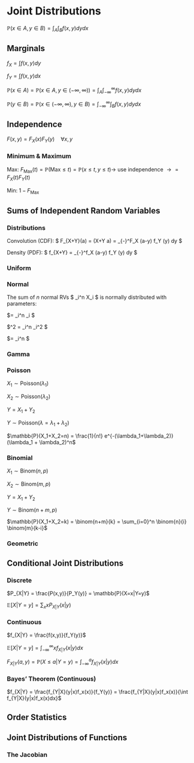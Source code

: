 # Joint Distributions

$\mathbb{P}(x \in A, y \in B) = \int_A \int_B f(x,y) dy dx$

## Marginals

$f_X = \int f(x,y) dy$

$f_Y = \int f(x,y) dx$

$\mathbb{P}(x \in A) = \mathbb{P}(x \in A, y \in (-\infty, \infty)) = \int_A \int_{-\infty}^{\infty} f(x,y) dy dx$

$\mathbb{P}(y \in B) = \mathbb{P}(x \in (-\infty, \infty), y \in B) = \int_{-\infty}^{\infty} \int_B  f(x,y) dy dx$

## Independence

$F(x,y)=F_X(x)F_Y(y) \quad \forall x,y$

### Minimum & Maximum

Max: $F_{\text{Max}}(t)=\mathbb{P}(\text{Max} \leq t) = \mathbb{P}(x \leq t, y \leq t) \rightarrow$ use independence $\rightarrow = F_X(t)F_Y(t)$

Min: $1-F_{\text{Max}}$

## Sums of Independent Random Variables

### Distributions

Convolution (CDF): $ F_{X+Y}(a) = \mathbb{P}(X+Y \leq a) = \int_{-\infty}^\infty F_X (a-y) f_Y (y) dy $

Density (PDF): $ f_{X+Y} = \int_{-\infty}^\infty f_X (a-y) f_Y (y) dy $

### Uniform

### Normal

The sum of $n$ normal RVs $ \sum_i^n X_i $ is normally distributed with parameters:

$\mu = \sum_i^n \mu_i $

$\sigma^2 = \sum_i^n \sigma_i^2 $

$\sigma = \sqrt{\sum_i^n \sigma_i^2} \neq \sum_i^n \sqrt{\sigma_i^2} $

### Gamma

### Poisson

$X_1\sim\text{Poisson}(\lambda_1)$

$X_2\sim\text{Poisson}(\lambda_2)$

$Y = X_1+Y_2$

$Y\sim\text{Poisson}(\lambda= \lambda_1 + \lambda_2)$

$\mathbb{P}(X_1+X_2=n) = \frac{1}{n!} e^{-(\lambda_1+\lambda_2)} (\lambda_1 + \lambda_2)^n$

### Binomial 

$X_1\sim\text{Binom}(n,p)$

$X_2\sim\text{Binom}(m,p)$

$Y = X_1+Y_2$

$Y\sim\text{Binom}(n+m,p)$

$\mathbb{P}(X_1+X_2=k) = \binom{n+m}{k} = \sum_{i=0}^n \binom{n}{i} \binom{m}{k-i}$

### Geometric

## Conditional Joint Distributions

### Discrete

$P_{X|Y} = \frac{P(x,y)}{P_Y(y)} = \mathbb{P}(X=x|Y=y)$

$\mathbb{E}[X|Y=y] = \displaystyle\sum_x x P_{X|Y}(x|y)$

### Continuous

$f_{X|Y} = \frac{f(x,y)}{f_Y(y)}$

$\mathbb{E}[X|Y=y] = \displaystyle\int_{-\infty}^\infty x f_{X|Y} (x|y) dx$

$F_{X|Y}(a,y) = \mathbb{P}(X \leq a | Y=y) = \displaystyle\int_{-\infty}^a f_{X|Y}(x|y) dx$

### Bayes' Theorem (Continuous)

$f_{X|Y} = \frac{f_{Y|X}(y|x)f_x(x)}{f_Y(y)} = \frac{f_{Y|X}(y|x)f_x(x)}{\int f_{Y|X}(y|x)f_x(x)dx}$

## Order Statistics

## Joint Distributions of Functions

### The Jacobian